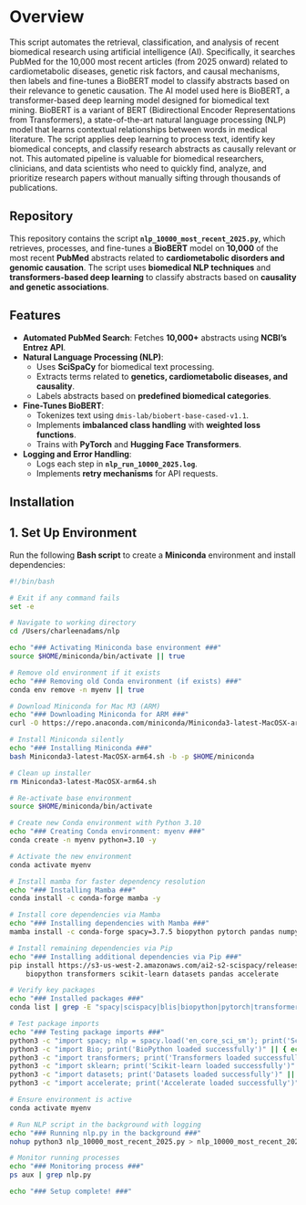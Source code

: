 # Overview

This script automates the retrieval, classification, and analysis of recent biomedical research using artificial intelligence (AI). Specifically, it searches PubMed for the 10,000 most recent articles (from 2025 onward) related to cardiometabolic diseases, genetic risk factors, and causal mechanisms, then labels and fine-tunes a BioBERT model to classify abstracts based on their relevance to genetic causation. The AI model used here is BioBERT, a transformer-based deep learning model designed for biomedical text mining. BioBERT is a variant of BERT (Bidirectional Encoder Representations from Transformers), a state-of-the-art natural language processing (NLP) model that learns contextual relationships between words in medical literature. The script applies deep learning to process text, identify key biomedical concepts, and classify research abstracts as causally relevant or not. This automated pipeline is valuable for biomedical researchers, clinicians, and data scientists who need to quickly find, analyze, and prioritize research papers without manually sifting through thousands of publications.

## Repository

This repository contains the script **`nlp_10000_most_recent_2025.py`**, which retrieves, processes, and fine-tunes a **BioBERT** model on **10,000** of the most recent **PubMed** abstracts related to **cardiometabolic disorders and genomic causation**. The script uses **biomedical NLP techniques** and **transformers-based deep learning** to classify abstracts based on **causality and genetic associations**.

## Features

- **Automated PubMed Search**: Fetches **10,000+** abstracts using **NCBI's Entrez API**.
- **Natural Language Processing (NLP)**:
  - Uses **SciSpaCy** for biomedical text processing.
  - Extracts terms related to **genetics, cardiometabolic diseases, and causality**.
  - Labels abstracts based on **predefined biomedical categories**.
- **Fine-Tunes BioBERT**:
  - Tokenizes text using `dmis-lab/biobert-base-cased-v1.1`.
  - Implements **imbalanced class handling** with **weighted loss functions**.
  - Trains with **PyTorch** and **Hugging Face Transformers**.
- **Logging and Error Handling**:
  - Logs each step in **`nlp_run_10000_2025.log`**.
  - Implements **retry mechanisms** for API requests.

## Installation

## **1. Set Up Environment**
Run the following **Bash script** to create a **Miniconda** environment and install dependencies:

```bash
#!/bin/bash

# Exit if any command fails
set -e

# Navigate to working directory
cd /Users/charleenadams/nlp

echo "### Activating Miniconda base environment ###"
source $HOME/miniconda/bin/activate || true

# Remove old environment if it exists
echo "### Removing old Conda environment (if exists) ###"
conda env remove -n myenv || true

# Download Miniconda for Mac M3 (ARM)
echo "### Downloading Miniconda for ARM ###"
curl -O https://repo.anaconda.com/miniconda/Miniconda3-latest-MacOSX-arm64.sh

# Install Miniconda silently
echo "### Installing Miniconda ###"
bash Miniconda3-latest-MacOSX-arm64.sh -b -p $HOME/miniconda

# Clean up installer
rm Miniconda3-latest-MacOSX-arm64.sh

# Re-activate base environment
source $HOME/miniconda/bin/activate

# Create new Conda environment with Python 3.10
echo "### Creating Conda environment: myenv ###"
conda create -n myenv python=3.10 -y

# Activate the new environment
conda activate myenv

# Install mamba for faster dependency resolution
echo "### Installing Mamba ###"
conda install -c conda-forge mamba -y

# Install core dependencies via Mamba
echo "### Installing dependencies with Mamba ###"
mamba install -c conda-forge spacy=3.7.5 biopython pytorch pandas numpy -y

# Install remaining dependencies via Pip
echo "### Installing additional dependencies via Pip ###"
pip install https://s3-us-west-2.amazonaws.com/ai2-s2-scispacy/releases/v0.5.4/en_core_sci_sm-0.5.4.tar.gz \
    biopython transformers scikit-learn datasets pandas accelerate

# Verify key packages
echo "### Installed packages ###"
conda list | grep -E "spacy|scispacy|blis|biopython|pytorch|transformers|scikit-learn|datasets|accelerate"

# Test package imports
echo "### Testing package imports ###"
python3 -c "import spacy; nlp = spacy.load('en_core_sci_sm'); print('SciSpaCy loaded successfully')" || { echo "SciSpaCy failed to load"; exit 1; }
python3 -c "import Bio; print('BioPython loaded successfully')" || { echo "BioPython failed to load"; exit 1; }
python3 -c "import transformers; print('Transformers loaded successfully')" || { echo "Transformers failed to load"; exit 1; }
python3 -c "import sklearn; print('Scikit-learn loaded successfully')" || { echo "Scikit-learn failed to load"; exit 1; }
python3 -c "import datasets; print('Datasets loaded successfully')" || { echo "Datasets failed to load"; exit 1; }
python3 -c "import accelerate; print('Accelerate loaded successfully')" || { echo "Accelerate failed to load"; exit 1; }

# Ensure environment is active
conda activate myenv

# Run NLP script in the background with logging
echo "### Running nlp.py in the background ###"
nohup python3 nlp_10000_most_recent_2025.py > nlp_10000_most_recent_2025.log 2>&1 &

# Monitor running processes
echo "### Monitoring process ###"
ps aux | grep nlp.py

echo "### Setup complete! ###"
```
